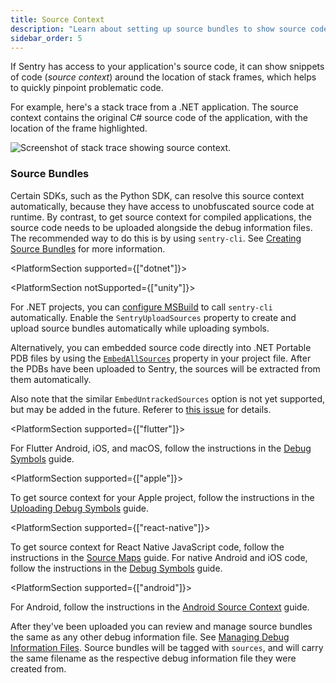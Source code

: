 ```yaml
---
title: Source Context
description: "Learn about setting up source bundles to show source code in stack traces on the Issue Details page."
sidebar_order: 5
---
```


If Sentry has access to your application's source code, it can show snippets of code (_source context_) around the location of stack frames, which helps to quickly pinpoint problematic code.

For example, here's a stack trace from a .NET application. The source context contains
the original C# source code of the application, with the location of the frame highlighted.

<image
  src="./source-context-screenshot.png"
  alt="Screenshot of stack trace showing source context."
/>
<br />

### Source Bundles

Certain SDKs, such as the Python SDK, can resolve this source context automatically,
because they have access to unobfuscated source code at runtime.
By contrast, to get source context for compiled applications, the source code
needs to be uploaded alongside the debug information files.
The recommended way to do this is by using `sentry-cli`.
See [Creating Source Bundles](/product/cli/dif/#creating-source-bundles) for more information.

<PlatformSection supported={["dotnet"]}>

<Note>

<PlatformSection notSupported={["unity"]}>

For .NET projects, you can [configure MSBuild](../../../configuration/msbuild/) to
call `sentry-cli` automatically. Enable the `SentryUploadSources` property to
create and upload source bundles automatically while uploading symbols.

</PlatformSection>

Alternatively, you can embedded source code directly into .NET Portable PDB files by using the
[`EmbedAllSources`](https://github.com/dotnet/sourcelink/blob/main/docs/README.md#embedallsources)
property in your project file. After the PDBs have been uploaded to Sentry, the sources will be
extracted from them automatically.

Also note that the similar `EmbedUntrackedSources` option is not yet supported, but may be added
in the future. Referer to [this issue](https://github.com/getsentry/symbolic/issues/735) for details.

</Note>

</PlatformSection>

<PlatformSection supported={["flutter"]}>

<Note>

For Flutter Android, iOS, and macOS, follow the instructions in the [Debug Symbols](/platforms/flutter/upload-debug/#uploading-source-code-context-for-flutter-android-ios-and-macos) guide.

</Note>

</PlatformSection>

<PlatformSection supported={["apple"]}>

To get source context for your Apple project, follow the instructions in the [Uploading Debug Symbols](/platforms/apple/sourcecontext) guide.

</PlatformSection>

<PlatformSection supported={["react-native"]}>

To get source context for React Native JavaScript code, follow the instructions in the [Source Maps](/platforms/react-native/sourcemaps/) guide.
For native Android and iOS code, follow the instructions in the [Debug Symbols](/platforms/react-native/upload-debug/) guide.

</PlatformSection>

<PlatformSection supported={["android"]}>

<Note>

For Android, follow the instructions in the [Android Source Context](/platforms/android/enhance-errors/source-context) guide.

</Note>

</PlatformSection>

After they've been uploaded you can review and manage source bundles the same as
any other debug information file. See [Managing Debug Information Files](../#managing-debug-information-files).
Source bundles will be tagged with `sources`, and will carry the same filename as the
respective debug information file they were created from.
